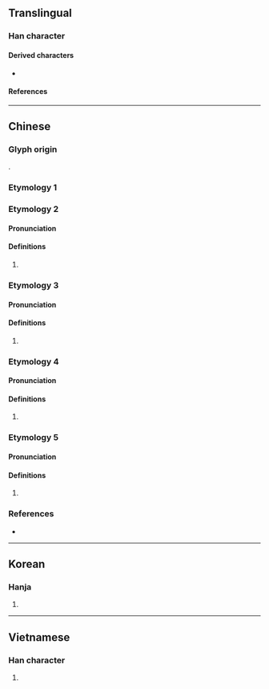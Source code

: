 {{character info}}
==Translingual==

===Han character===
{{Han char|rn=9|rad=人|as=03|sn=5|four=|canj=OHHH|ids=⿱𠆢彡}}

====Derived characters====
* {{l|mul|[[疹]], [[參]]([[参]]), [[翏]], [[𠻝]], [[曑]], [[𠱉]], [[𡛧]], [[𠃩]], [[沴]], [[抮]], [[昣]], [[𤇪]], [[胗]], [[殄]], [[珍]], [[畛]], [[眕]], [[䂦]], [[紾]]([[𬘝]]), [[聄]], [[袗]], [[診]]([[诊]]), [[䝩]], [[趁]], [[跈]], [[軫]]([[轸]]), [[鉁]], [[䪾]]([[𫖬]]), [[飻]], [[駗]]}}

====References====
{{Han ref|kx=0092.110|hdz=10111.090|uh=3431}}

----

==Chinese==
{{zh-forms}}

===Glyph origin===
{{Han etym}}
{{Han compound|人|彡|t1=man|t2=hair|ls=ic}}.

===Etymology 1===
{{zh-see|鬒}}

===Etymology 2===

====Pronunciation====
{{zh-pron
|m=lìng
|c=
|cat=
}}

====Definitions====
{{zh-hanzi}}

# {{rfdef|zh|人03}}

===Etymology 3===

====Pronunciation====
{{zh-pron
|m=líng
|c=
|cat=
}}

====Definitions====
{{zh-hanzi}}

# {{rfdef|zh|人03}}

===Etymology 4===

====Pronunciation====
{{zh-pron
|m=lián
|c=
|cat=
}}

====Definitions====
{{zh-hanzi}}

# {{rfdef|zh|人03}}

===Etymology 5===

====Pronunciation====
{{zh-pron
|m=lǐng
|c=
|cat=
}}

====Definitions====
{{zh-hanzi}}

# {{rfdef|zh|人03}}

===References===
* {{R:yue:Hanzi}}

----

==Korean==

===Hanja===
{{ko-hanja|진}}

# {{rfdef|ko|sort=人03}}

----

==Vietnamese==

===Han character===
{{vi-readings|reading=[[chỉn]], [[chín]], [[xỉn]]|rs=人03}}

# {{rfdef|vi|sort=人03}}